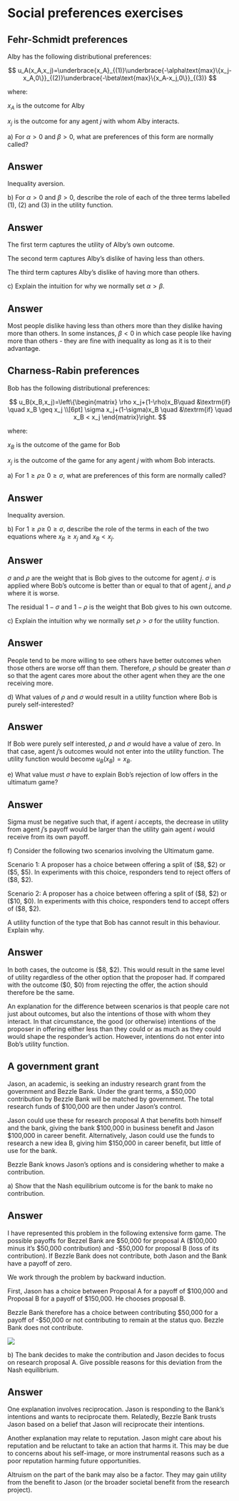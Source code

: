 # Social preferences exercises

## Fehr-Schmidt preferences

Alby has the following distributional preferences:

$$
u_A(x_A,x_j)=\underbrace{x_A}_{(1)}\underbrace{-\alpha\text{max}\{x_j-x_A,0\}}_{(2)}\underbrace{-\beta\text{max}\{x_A-x_j,0\}}_{(3)}
$$

where:

$x_A$ is the outcome for Alby

$x_j$ is the outcome for any agent $j$ with whom Alby interacts.

a\) For $\alpha>0$ and $\beta>0$, what are preferences of this form are normally called?

::: {.callout-tip collapse="true"}
## Answer

Inequality aversion.
:::

b\) For $\alpha>0$ and $\beta>0$, describe the role of each of the three terms labelled (1), (2) and (3) in the utility function.

::: {.callout-tip collapse="true"}
## Answer

The first term captures the utility of Alby's own outcome.

The second term captures Alby's dislike of having less than others.

The third term captures Alby's dislike of having more than others.
:::

c\) Explain the intuition for why we normally set $\alpha>\beta$.

::: {.callout-tip collapse="true"}
## Answer

Most people dislike having less than others more than they dislike having more than others. In some instances, $\beta<0$ in which case people like having more than others - they are fine with inequality as long as it is to their advantage.
:::

## Charness-Rabin preferences

Bob has the following distributional preferences:

$$
u_B(x_B,x_j)=\left\{\begin{matrix}
\rho x_j+(1-\rho)x_B\quad &\textrm{if} \quad x_B \geq x_j \\[6pt]
\sigma x_j+(1-\sigma)x_B \quad &\textrm{if} \quad x_B < x_j 
\end{matrix}\right.
$$

where:

$x_B$ is the outcome of the game for Bob

$x_j$ is the outcome of the game for any agent $j$ with whom Bob interacts.

a\) For $1\geq \rho \geq\ 0 \geq \sigma$, what are preferences of this form are normally called?

::: {.callout-tip collapse="true"}
## Answer

Inequality aversion.
:::

b\) For $1\geq \rho \geq\ 0 \geq \sigma$, describe the role of the terms in each of the two equations where $x_B\geq x_j$ and $x_B< x_j$.

::: {.callout-tip collapse="true"}
## Answer

$\sigma$ and $\rho$ are the weight that is Bob gives to the outcome for agent $j$. $\sigma$ is applied where Bob's outcome is better than or equal to that of agent $j$, and $\rho$ where it is worse.

The residual $1-\sigma$ and $1-\rho$ is the weight that Bob gives to his own outcome.
:::

c\) Explain the intuition why we normally set $\rho>\sigma$ for the utility function.

::: {.callout-tip collapse="true"}
## Answer

People tend to be more willing to see others have better outcomes when those others are worse off than them. Therefore, $\rho$ should be greater than $\sigma$ so that the agent cares more about the other agent when they are the one receiving more. 
:::

d\) What values of $\rho$ and $\sigma$ would result in a utility function where Bob is purely self-interested?

::: {.callout-tip collapse="true"}
## Answer

If Bob were purely self interested, $\rho$ and $\sigma$ would have a value of zero. In that case, agent $j$'s outcomes would not enter into the utility function. The utility function would become $u_B(x_B)=x_B$.
:::

e\) What value must $\sigma$ have to explain Bob's rejection of low offers in the ultimatum game?

::: {.callout-tip collapse="true"}
## Answer

Sigma must be negative such that, if agent $i$ accepts, the decrease in utility from agent $j$'s payoff would be larger than the utility gain agent $i$ would receive from its own payoff.
:::

f\) Consider the following two scenarios involving the Ultimatum game.

Scenario 1: A proposer has a choice between offering a split of (\$8, \$2) or (\$5, \$5). In experiments with this choice, responders tend to reject offers of (\$8, \$2).

Scenario 2: A proposer has a choice between offering a split of (\$8, \$2) or (\$10, \$0). In experiments with this choice, responders tend to accept offers of (\$8, \$2).

A utility function of the type that Bob has cannot result in this behaviour. Explain why.

::: {.callout-tip collapse="true"}
## Answer

In both cases, the outcome is (\$8, \$2). This would result in the same level of utility regardless of the other option that the proposer had. If compared with the outcome (\$0, \$0) from rejecting the offer, the action should therefore be the same.

An explanation for the difference between scenarios is that people care not just about outcomes, but also the intentions of those with whom they interact. In that circumstance, the good (or otherwise) intentions of the proposer in offering either less than they could or as much as they could would shape the responder's action. However, intentions do not enter into Bob's utility function.
:::

## A government grant

Jason, an academic, is seeking an industry research grant from the government and Bezzle Bank. Under the grant terms, a \$50,000 contribution by Bezzle Bank will be matched by government. The total research funds of \$100,000 are then under Jason's control.

Jason could use these for research proposal A that benefits both himself and the bank, giving the bank \$100,000 in business benefit and Jason \$100,000 in career benefit. Alternatively, Jason could use the funds to research a new idea B, giving him \$150,000 in career benefit, but little of use for the bank.

Bezzle Bank knows Jason's options and is considering whether to make a contribution.

a\) Show that the Nash equilibrium outcome is for the bank to make no contribution.

::: {.callout-tip collapse="true"}
## Answer

I have represented this problem in the following extensive form game. The possible payoffs for Bezzel Bank are \$50,000 for proposal A (\$100,000 minus it's $50,000 contribution) and -\$50,000 for proposal B (loss of its contribution). If Bezzle Bank does not contribute, both Jason and the Bank have a payoff of zero.

We work through the problem by backward induction.

First, Jason has a choice between Proposal A for a payoff of \$100,000 and Proposal B for a payoff of \$150,000. He chooses proposal B.

Bezzle Bank therefore has a choice between contributing \$50,000 for a payoff of -\$50,000 or not contributing to remain at the status quo. Bezzle Bank does not contribute.

![](img/bezzle-nash.png)

:::

b\) The bank decides to make the contribution and Jason decides to focus on research proposal A. Give possible reasons for this deviation from the Nash equilibrium.

::: {.callout-tip collapse="true"}
## Answer

One explanation involves reciprocation. Jason is responding to the Bank's intentions and wants to reciprocate them. Relatedly, Bezzle Bank trusts Jason based on a belief that Jason will reciprocate their intentions.

Another explanation may relate to reputation. Jason might care about his reputation and be reluctant to take an action that harms it. This may be due to concerns about his self-image, or more instrumental reasons such as a poor reputation harming future opportunities. 

Altruism on the part of the bank may also be a factor. They may gain utility from the benefit to Jason (or the broader societal benefit from the research project). 

:::

